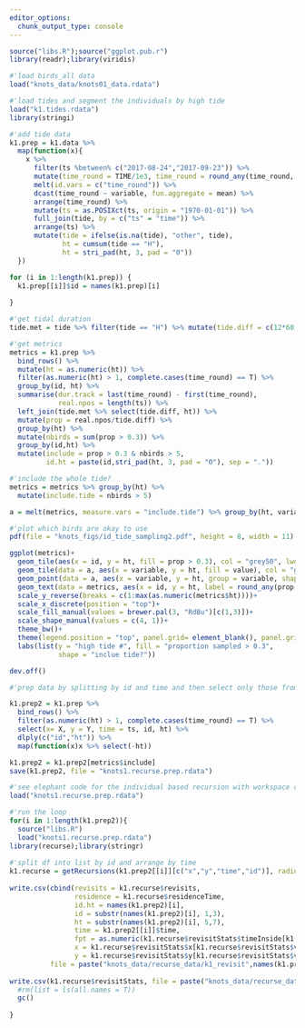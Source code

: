 ```yaml
---
editor_options: 
  chunk_output_type: console
---
```


```r
source("libs.R");source("ggplot.pub.r")
library(readr);library(viridis)
```

```r
#'load birds_all data
load("knots_data/knots01_data.rdata")
```

```r
#'load tides and segment the individuals by high tide
load("k1.tides.rdata")
library(stringi)

#'add tide data
k1.prep = k1.data %>% 
  map(function(x){
    x %>% 
      filter(ts %between% c("2017-08-24","2017-09-23")) %>% 
      mutate(time_round = TIME/1e3, time_round = round_any(time_round, 60)) %>% 
      melt(id.vars = c("time_round")) %>% 
      dcast(time_round ~ variable, fun.aggregate = mean) %>% 
      arrange(time_round) %>% 
      mutate(ts = as.POSIXct(ts, origin = "1970-01-01")) %>% 
      full_join(tide, by = c("ts" = "time")) %>% 
      arrange(ts) %>% 
      mutate(tide = ifelse(is.na(tide), "other", tide),
             ht = cumsum(tide == "H"),
             ht = stri_pad(ht, 3, pad = "0"))
  })

for (i in 1:length(k1.prep)) {
  k1.prep[[i]]$id = names(k1.prep)[i]
  
}
```

```r
#'get tidal duration
tide.met = tide %>% filter(tide == "H") %>% mutate(tide.diff = c(12*60, diff(as.numeric(time)/60)), ht = seq(1:length(tide)))

#'get metrics
metrics = k1.prep %>%
  bind_rows() %>% 
  mutate(ht = as.numeric(ht)) %>% 
  filter(as.numeric(ht) > 1, complete.cases(time_round) == T) %>% 
  group_by(id, ht) %>% 
  summarise(dur.track = last(time_round) - first(time_round),
            real.npos = length(ts)) %>% 
  left_join(tide.met %>% select(tide.diff, ht)) %>% 
  mutate(prop = real.npos/tide.diff) %>% 
  group_by(ht) %>% 
  mutate(nbirds = sum(prop > 0.3)) %>% 
  group_by(id,ht) %>% 
  mutate(include = prop > 0.3 & nbirds > 5,
         id.ht = paste(id,stri_pad(ht, 3, pad = "0"), sep = "."))

#'include the whole tide?
metrics = metrics %>% group_by(ht) %>% 
  mutate(include.tide = nbirds > 5)

a = melt(metrics, measure.vars = "include.tide") %>% group_by(ht, variable) %>% summarise(value = first(value))
```

```r
#'plot which birds are okay to use
pdf(file = "knots_figs/id_tide_sampling2.pdf", height = 8, width = 11)

ggplot(metrics)+
  geom_tile(aes(x = id, y = ht, fill = prop > 0.3), col = "grey50", lwd = 0.1)+
  geom_tile(data = a, aes(x = variable, y = ht, fill = value), col = "grey50", lwd = 0.1)+
  geom_point(data = a, aes(x = variable, y = ht, group = variable, shape = value), size = 2)+
  geom_text(data = metrics, aes(x = id, y = ht, label = round_any(prop, 0.1)), hjust = "middle", size = 2)+
  scale_y_reverse(breaks = c(1:max(as.numeric(metrics$ht))))+
  scale_x_discrete(position = "top")+
  scale_fill_manual(values = brewer.pal(3, "RdBu")[c(1,3)])+
  scale_shape_manual(values = c(4, 1))+
  theme_bw()+
  theme(legend.position = "top", panel.grid= element_blank(), panel.grid.minor = element_blank())+
  labs(list(y = "high tide #", fill = "proportion sampled > 0.3",
            shape = "inclue tide?"))

dev.off()
```

```r
#'prep data by splitting by id and time and then select only those from metrics where include = T

k1.prep2 = k1.prep %>%
  bind_rows() %>% 
  filter(as.numeric(ht) > 1, complete.cases(time_round) == T) %>% 
  select(x= X, y = Y, time = ts, id, ht) %>% 
  dlply(c("id","ht")) %>% 
  map(function(x)x %>% select(-ht))

k1.prep2 = k1.prep2[metrics$include]
save(k1.prep2, file = "knots1.recurse.prep.rdata")
```

```r
#'see elephant code for the individual based recursion with workspace clearance and reloading at each step
load("knots1.recurse.prep.rdata")

#'run the loop
for(i in 1:length(k1.prep2)){
  source("libs.R")
  load("knots1.recurse.prep.rdata")
library(recurse);library(stringr)
  
#'split df into list by id and arrange by time
k1.recurse = getRecursions(k1.prep2[[i]][c("x","y","time","id")], radius = 1000, timeunits = "hours")
  
write.csv(cbind(revisits = k1.recurse$revisits, 
                residence = k1.recurse$residenceTime, 
                id.ht = names(k1.prep2)[i],
                id = substr(names(k1.prep2)[i], 1,3),
                ht = substr(names(k1.prep2)[i], 5,7),
                time = k1.prep2[[i]]$time, 
                fpt = as.numeric(k1.recurse$revisitStats$timeInside[k1.recurse$revisitStats$visitIdx==1]),
                x = k1.recurse$revisitStats$x[k1.recurse$revisitStats$visitIdx==1],
                y = k1.recurse$revisitStats$y[k1.recurse$revisitStats$visitIdx==1]), 
          file = paste("knots_data/recurse_data/k1_revisit",names(k1.prep2)[i],".csv", sep ="_" ), row.names = F)
  
write.csv(k1.recurse$revisitStats, file = paste("knots_data/recurse_data/k1_recurse_output",names(k1.prep2)[i],".csv", sep ="_" ), row.names = F)
  #rm(list = ls(all.names = T))
  gc()
  
}

```


